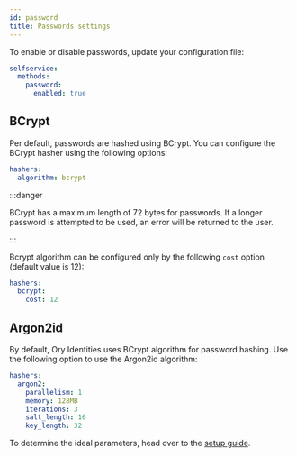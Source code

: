 ```yaml
---
id: password
title: Passwords settings
---
```


To enable or disable passwords, update your configuration file:

```yaml title="config.yml"
selfservice:
  methods:
    password:
      enabled: true
```

## BCrypt

Per default, passwords are hashed using BCrypt. You can configure the BCrypt hasher using the following options:

```yaml title="config.yml"
hashers:
  algorithm: bcrypt
```

:::danger

BCrypt has a maximum length of 72 bytes for passwords. If a longer password is attempted to be used, an error will be returned to
the user.

:::

Bcrypt algorithm can be configured only by the following `cost` option (default value is 12):

```yaml title="config.yml"
hashers:
  bcrypt:
    cost: 12
```

## Argon2id

By default, Ory Identities uses BCrypt algorithm for password hashing. Use the following option to use the Argon2id algorithm:

```yaml title="config.yml"
hashers:
  argon2:
    parallelism: 1
    memory: 128MB
    iterations: 3
    salt_length: 16
    key_length: 32
```

To determine the ideal parameters, head over to the
[setup guide](../../../kratos/guides/setting-up-password-hashing-parameters.md).
